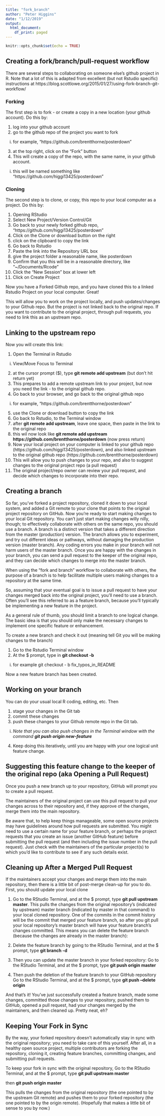```yaml
---
title: "fork_branch"
author: "Peter Higgins"
date: "1/12/2019"
output:
  html_document:
    df_print: paged
---
```


```r
knitr::opts_chunk$set(echo = TRUE)
```

## Creating a fork/branch/pull-request workflow

There are several steps to collaborating on someone else's github project in R.
Note that a lot of this is adapted from excellent (but not Rstudio specific) instructions at 
https://blog.scottlowe.org/2015/01/27/using-fork-branch-git-workflow/ 

### Forking
The first step is to fork - or create a copy in a new location (your github account). Do this by:  

1. log into your github account
2. go to the github repo of the project you want to fork
  i) for example, "https://github.com/brentthorne/posterdown"
3. at the top right, click on the "Fork" button
4. This will create a copy of the repo, with the same name, in your github account.
  i) this will be named something like "https://github.com/higgi13425/posterdown" 

### Cloning
The second step is to clone, or copy, this repo to your local computer as a project. Do this by:  

1. Opening RStudio
2. Select New Project/Version Control/Git
3. Go back to your newly forked github repo, "https://github.com/higgi13425/posterdown"
4. Click on the Clone or download button on the right
5. click on the clipboard to copy the link
6. Go back to Rstudio
7. Paste the link into the Repository URL box
8. give the project folder a reasonable name, like posterdown
9. Confirm that you this will be in a reasonable directory, like "~/Documents/Rcode"
10. Click the "New Session" box at lower left
11. Click on Create Project  

Now you have a Forked Github repo, and you have cloned this to a linked Rstudio Project on your local computer. Great!

This will allow you to work on the project locally, and push updates/changes to your Github repo. But the project is not linked back to the original repo. If you want to contribute to the original project, through pull requests, you need to link this as an upstream repo.

## Linking to the upstream repo
Now you will create this link:  

1. Open the Terminal in Rstudio
  i) View/Move Focus to Terminal
2. at the cursor prompt ($), type **git remote add upstream** (but don't hit return yet)
3. This prepares to add a remote upstream link to your project, but now you need the link - to the original github repo.
4. Go back to your browser, and go back to the original github repo
  i) for example, "https://github.com/brentthorne/posterdown"
5. use the Clone or download button to copy the link
6. Go back to Rstudio, to the Terminal window
7. after **git remote add upstream**, leave one space, then paste in the link to the original repo
8. this wil now look like **git remote add upstream https://github.com/brentthorne/posterdown** (now press return)
9. Now your local project on your computer is linked to your github repo (https://github.com/higgi13425/posterdown), and also linked upstream to the original github repo (https://github.com/brentthorne/posterdown)
10. This will allow you to push changes to your repo, and also to suggest changes to the original project repo (a pull request)
11. The original project/repo owner can review your pull request, and decide which changes to incorporate into their repo.  

## Creating a branch

So far, you’ve forked a project repository, cloned it down to your local system, and added a Git remote to your clone that points to the original project repository on GitHub. Now you’re ready to start making changes to your local Git repository. You can’t just start making changes willy nilly, though; to effectively collaborate with others on the same repo, you should use a branch.
A branch is a distinct version that takes a different direction from the master (production) version. The branch allows you to experiment, and try out different ideas or pathways, without damaging the production version (master branch). Any coding errors you make in your branch will not harm users of the master branch. Once you are happy with the changes in your branch, you can send a pull request to the keeper of the original repo, and they can decide which changes to merge into the master branch.

When using the “fork and branch” workflow to collaborate with others, the purpose of a branch is to help facilitate multiple users making changes to a repository at the same time.

So, assuming that your eventual goal is to issue a pull request to have your changes merged back into the original project, you’ll need to use a branch. Often you’ll see this referred to as a feature branch, because you’ll typically be implementing a new feature in the project.

As a general rule of thumb, you should limit a branch to one logical change. The basic idea is that you should only make the necessary changes to implement one specific feature or enhancement.

To create a new branch and check it out (meaning tell Git you will be making changes to the branch)

1. Go to the Rstudio Terminal window
2. At the $ prompt, type in **git checkout -b <new branch name>**
  i) for example git checkout - b fix_typos_in_README
  
Now a new feature branch has been created.

## Working on your branch

You can do your usual local R coding, editing, etc.
Then 

1. stage your changes in the Git tab
2. commit these changes
3. push these changes to your Github remote repo in the Git tab.
  i) _Note that you can also push changes in the Terminal window with the command **git push origin new-feature**_
4. Keep doing this iteratively, until you are happy with your one logical unit feature change.


## Suggesting this feature change to the keeper of the original repo (aka Opening a Pull Request)

Once you push a new branch up to your repository, GitHub will prompt you to create a pull request.

The maintainers of the original project can use this pull request to pull your changes across to their repository and, if they approve of the changes, merge them into the main repository.

Be aware that, to help keep things manageable, some open source projects may have guidelines around how pull requests are submitted. You might need to use a certain name for your feature branch, or perhaps the project requests that you create an issue (another GitHub feature) before submitting the pull request (and then including the issue number in the pull request). Just check with the maintainers of the particular project(s) to which you’d like to contribute to see if any such details exist.


## Cleaning up After a Merged Pull Request

If the maintainers accept your changes and merge them into the main repository, then there is a little bit of post-merge clean-up for you to do. 
First, you should update your local clone 

1. Go to the RStudio Terminal, and at the $ prompt, type
**git pull upstream master**.
This pulls the changes from the original repository’s (indicated by upstream) master branch (indicated by master in that command) to your local cloned repository. One of the commits in the commit history will be the commit that merged your feature branch, so after you git pull your local repository’s master branch will have your feature branch’s changes committed. This means you can delete the feature branch (because the changes are already in the master branch):

2. Delete the feature branch by going to the RStudio Terminal, and at the $ prompt, type
**git branch -d <branch name> **

3. Then you can update the master branch in your forked repository:
Go to the RStudio Terminal, and at the $ prompt, type
**git push origin master**

4. Then push the deletion of the feature branch to your GitHub repository 
Go to the RStudio Terminal, and at the $ prompt, type 
**git push --delete origin <branch name>**

And that’s it! You’ve just successfully created a feature branch, made some changes, committed those changes to your repository, pushed them to GitHub, opened a pull request, had your changes merged by the maintainers, and then cleaned up. Pretty neat, eh?

## Keeping Your Fork in Sync
By the way, your forked repository doesn’t automatically stay in sync with the original repository; you need to take care of this yourself. After all, in a healthy open source project, multiple contributors are forking the repository, cloning it, creating feature branches, committing changes, and submitting pull requests.

To keep your fork in sync with the original repository, 
Go to the RStudio Terminal, and at the $ prompt, type
**git pull upstream master**

then
**git push origin master**

This pulls the changes from the original repository (the one pointed to by the upstream Git remote) and pushes them to your forked repository (the one pointed to by the origin remote). (Hopefully that makes a little bit of sense to you by now.)
